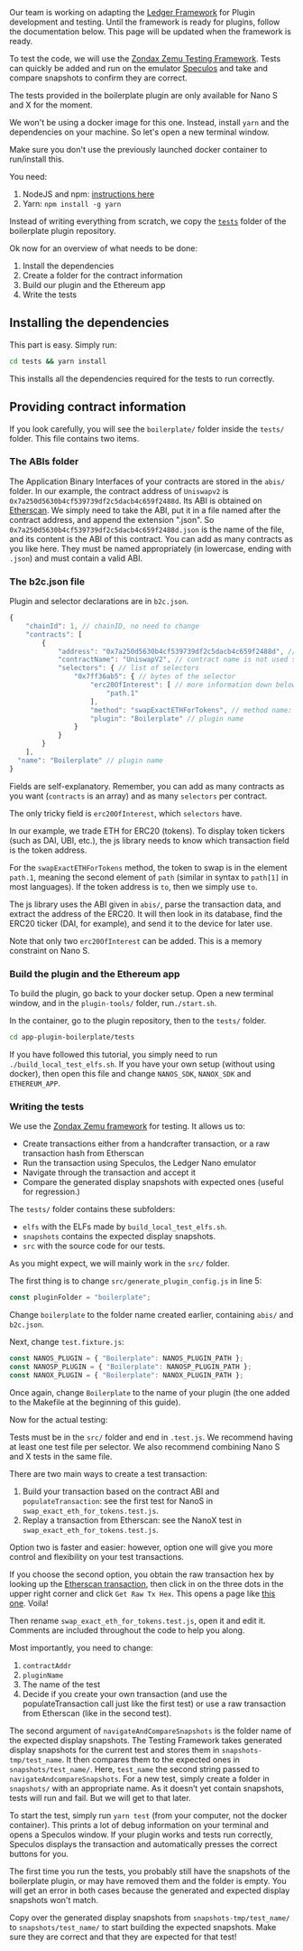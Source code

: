 
<Callout type="warning" emoji="⚠️">
  Our team is working on adapting the <a href='../../../embedded-app/framework/'>Ledger Framework</a> for Plugin development and testing. Until the framework is ready for plugins, follow the documentation below. This page will be updated when the framework is ready.
</Callout>

To test the code, we will use the [Zondax Zemu Testing Framework](https://github.com/Zondax/zemu). Tests can quickly be added and run on the emulator [Speculos](https://github.com/LedgerHQ/speculos) and take and compare snapshots to confirm they are correct.

<Callout type="warning" emoji="⚠️">
  The tests provided in the boilerplate plugin are only available for Nano S and X for the moment.
</Callout>

We won't be using a docker image for this one. Instead, install `yarn` and the dependencies on your machine. So let's open a new terminal window.

<Callout type="warning" emoji="⚠️">
  Make sure you don't use the previously launched docker container to run/install this.
</Callout>

You need:
1. NodeJS and npm: [instructions here](https://nodejs.org/en/download/package-manager/)
2. Yarn: `npm install -g yarn`

Instead of writing everything from scratch, we copy the [`tests`](https://github.com/LedgerHQ/app-plugin-boilerplate/blob/master/tests/) folder of the boilerplate plugin repository.

Ok now for an overview of what needs to be done:

1. Install the dependencies
2. Create a folder for the contract information 
3. Build our plugin and the Ethereum app
4. Write the tests

## Installing the dependencies

This part is easy. Simply run:

```sh
cd tests && yarn install
```

This installs all the dependencies required for the tests to run correctly.

## Providing contract information

If you look carefully, you will see the `boilerplate/` folder inside the `tests/` folder. This file contains two items.

### The ABIs folder

The Application Binary Interfaces of your contracts are stored in the `abis/` folder. In our example, the contract address of `Uniswapv2` is `0x7a250d5630b4cf539739df2c5dacb4c659f2488d`. Its ABI is obtained on [Etherscan](https://etherscan.io/address/0x7a250d5630b4cf539739df2c5dacb4c659f2488d#code). We simply need to take the ABI, put it in a file named after the contract address, and append the extension ".json".
So `0x7a250d5630b4cf539739df2c5dacb4c659f2488d.json` is the name of the file, and its content is the ABI of this contract.
You can add as many contracts as you like here. They must be named appropriately (in lowercase, ending with `.json`) and must contain a valid ABI.

### The b2c.json file

Plugin and selector declarations are in `b2c.json`.

```js
{
    "chainId": 1, // chainID, no need to change
    "contracts": [
        {
            "address": "0x7a250d5630b4cf539739df2c5dacb4c659f2488d", // address of the contract address to interact with
            "contractName": "UniswapV2", // contract name is not used so feel free name as you wish.
            "selectors": { // list of selectors 
                "0x7ff36ab5": { // bytes of the selector
                    "erc20OfInterest": [ // more information down below
                        "path.1"
                    ],
                    "method": "swapExactETHForTokens", // method name: feel free to user whichever name you want to use
                    "plugin": "Boilerplate" // plugin name
                }
            }
        }
    ],
  "name": "Boilerplate" // plugin name
}
```

Fields are self-explanatory. Remember, you can add as many contracts as you want (`contracts` is an array) and as many `selectors` per contract.

The only tricky field is `erc20OfInterest`, which `selectors` have.

In our example, we trade ETH for ERC20 (tokens). To display token tickers (such as DAI, UBI, etc.), the js library needs to know which transaction field is the token address.

For the `swapExactETHForTokens` method, the token to swap is in the element `path.1`, meaning the second element of `path` (similar in syntax to `path[1]` in most languages). If the token address is `to`, then we simply use `to`.

The js library uses the ABI given in `abis/`, parse the transaction data, and extract the address of the ERC20. It will then look in its database, find the ERC20 ticker (DAI, for example), and send it to the device for later use.

Note that only two `erc20OfInterest` can be added. This is a memory constraint on Nano S.

### Build the plugin and the Ethereum app

To build the plugin, go back to your docker setup. 
Open a new terminal window, and in the `plugin-tools/` folder, run`./start.sh`.

In the container, go to the plugin repository, then to the `tests/` folder.

```sh
cd app-plugin-boilerplate/tests
```

If you have followed this tutorial, you simply need to run `./build_local_test_elfs.sh`. If you have your own setup (without using docker), then open this file and change `NANOS_SDK`, `NANOX_SDK` and `ETHEREUM_APP`.

### Writing the tests

We use the [Zondax Zemu framework](https://github.com/zondax/zemu) for testing. It allows us to:
- Create transactions either from a handcrafter transaction, or a raw transaction hash from Etherscan
- Run the transaction using Speculos, the Ledger Nano emulator
- Navigate through the transaction and accept it
- Compare the generated display snapshots with expected ones (useful for regression.)

The `tests/` folder contains these subfolders:
- `elfs` with the ELFs made by `build_local_test_elfs.sh`.
- `snapshots` contains the expected display snapshots.
- `src` with the source code for our tests.

As you might expect, we will mainly work in the `src/` folder.

The first thing is to change `src/generate_plugin_config.js` in line 5:

```js
const pluginFolder = "boilerplate";
```

Change `boilerplate` to the folder name created earlier, containing `abis/` and `b2c.json`.

Next, change `test.fixture.js`: 
```js
const NANOS_PLUGIN = { "Boilerplate": NANOS_PLUGIN_PATH };
const NANOSP_PLUGIN = { "Boilerplate": NANOSP_PLUGIN_PATH };
const NANOX_PLUGIN = { "Boilerplate": NANOX_PLUGIN_PATH };
```

Once again, change `Boilerplate` to the name of your plugin (the one added to the Makefile at the beginning of this guide).

Now for the actual testing:

Tests must be in the `src/` folder and end in `.test.js`. We recommend having at least one test file per selector.
We also recommend combining Nano S and X tests in the same file.

There are two main ways to create a test transaction:
1. Build your transaction based on the contract ABI and `populateTransaction`: see the first test for NanoS in `swap_exact_eth_for_tokens.test.js`.
2. Replay a transaction from Etherscan: see the NanoX test in `swap_exact_eth_for_tokens.test.js`.

Option two is faster and easier: however, option one will give you more control and flexibility on your test transactions.

If you choose the second option, you obtain the raw transaction hex by looking up the [Etherscan transaction](https://etherscan.io/tx/0x0160b3aec12fd08e6be0040616c7c38248efb4413168a3372fc4d2db0e5961bb), then click in on the three dots in the upper right corner and click `Get Raw Tx Hex`. This opens a page like [this one](https://etherscan.io/getRawTx?tx=0x0160b3aec12fd08e6be0040616c7c38248efb4413168a3372fc4d2db0e5961bb). Voila!

Then rename `swap_exact_eth_for_tokens.test.js`, open it and edit it.
Comments are included throughout the code to help you along.

Most importantly, you need to change:
1. `contractAddr` 
2. `pluginName` 
3. The name of the test
4. Decide if you create your own transaction (and use the populateTransaction call just like the first test) or use a raw transaction from Etherscan (like in the second test).

The second argument of `navigateAndCompareSnapshots` is the folder name of the expected display snapshots. The Testing Framework takes generated display snapshots for the current test and stores them in `snapshots-tmp/test_name`. It then compares them to the expected ones in `snapshots/test_name/`. Here, `test_name` the second string passed to `navigateAndcompareSnapshots`. For a new test, simply create a folder in `snapshots/` with an appropriate name. As it doesn’t yet contain snapshots, tests will run and fail. But we will get to that later.

To start the test, simply run `yarn test` (from your computer, not the docker container). This prints a lot of debug information on your terminal and opens a Speculos window. If your plugin works and tests run correctly, Speculos displays the transaction and automatically presses the correct buttons for you.

The first time you run the tests, you probably still have the snapshots of the boilerplate plugin, or may have removed them and the folder is empty. You will get an error in both cases because the generated and expected display snapshots won't match.

Copy over the generated display snapshots from `snapshots-tmp/test_name/` to `snapshots/test_name/` to start building the expected snapshots. Make sure they are correct and that they are expected for that test!
